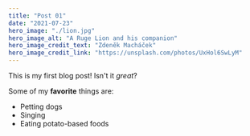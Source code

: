 ```yaml
---
title: "Post 01"
date: "2021-07-23"
hero_image: "./lion.jpg"
hero_image_alt: "A Ruge Lion and his companion"
hero_image_credit_text: "Zdeněk Macháček"
hero_image_credit_link: "https://unsplash.com/photos/UxHol6SwLyM"
---
```


This is my first blog post! Isn't it *great*?

Some of my **favorite** things are:

* Petting dogs
* Singing
* Eating potato-based foods